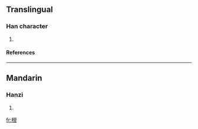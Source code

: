 ==Translingual==
===Han character===
{{Han char|rn=75|rad=木|as=17|sn=21|four=|canj=木火火口 (DFFR)}}
# {{defn|Han|sort=木17}}
====References====
{{Han ref|kx=0562.260|dkj=15896|hdz=21322.060|uh=6AFF|ud=27391}}

----
==Mandarin==
===Hanzi===
{{cmn-hanzi|pin=[[liàn]] (lian4), [[yíng]] (ying2)|wg=lien<sup>4</sup>, ying<sup>2</sup>}}
# {{defn|Mandarin}}

[[fr:櫿]]
